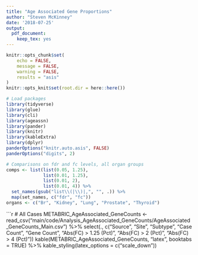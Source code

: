 ```yaml
---
title: "Age Associated Gene Proportions"
author: "Steven McKinney"
date: '2018-07-25'
output:
  pdf_document:
    keep_tex: yes
---
```


```r
knitr::opts_chunk$set(
	echo = FALSE,
	message = FALSE,
	warning = FALSE,
	results = "asis"
)
knitr::opts_knit$set(root.dir = here::here())
```

```r
# Load packages
library(tidyverse)
library(glue)
library(cli)
library(ageassn)
library(pander)
library(knitr)
library(kableExtra)
library(dplyr)
panderOptions("knitr.auto.asis", FALSE)
panderOptions("digits", 2)

# Comparisons on fdr and fc levels, all organ groups
comps <- list(list(0.05, 1.25),
              list(0.01, 1.25),
              list(0.01, 2),
              list(0.01, 4)) %>% 
  set_names(gsub("list\\(|\\)|,", "", .)) %>% 
  map(set_names, c("fdr", "fc"))
organs <- c("Br", "Kidney", "Lung", "Prostate", "Thyroid")
```

```r
# All Cases
METABRIC_AgeAssociated_GeneCounts <-
  read_csv("main/code/Analysis_AgeAssociated_GeneCounts/AgeAssociated_GeneCounts_Main.csv") %>%
  select(., c("Source", "Site", "Subtype", "Case Count", "Gene Count", "Abs(FC) > 1.25 (Pct)", "Abs(FC) > 2 (Pct)", "Abs(FC) > 4 (Pct)"))
kable(METABRIC_AgeAssociated_GeneCounts, "latex", booktabs = TRUE) %>%
kable_styling(latex_options = c("scale_down"))
